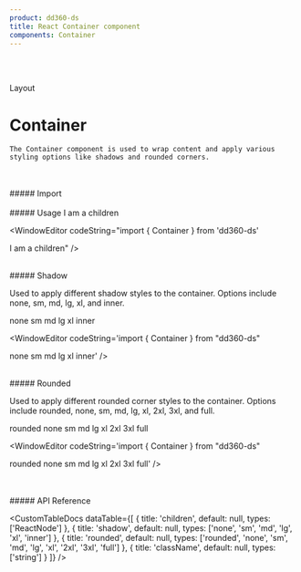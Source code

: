 ```yaml
---
product: dd360-ds
title: React Container component
components: Container
---
```


<br />
<br />

<Label>Layout</Label>

# <span name="floating-nav">Container</span>

    The Container component is used to wrap content and apply various styling options like shadows and rounded corners.

<br />
<br />
##### <span name="floating-nav">Import</span>

<WindowEditor codeString="import { Container } from 'dd360-ds'" />
<WindowEditor codeString="import Container from 'dd360-ds/Layout/Container'" />

<br />
<br />
##### <span name="floating-nav">Usage</span>

<ContainerComponentDoc>
    <Container>I am a children</Container>
</ContainerComponentDoc>

<WindowEditor codeString="import { Container } from 'dd360-ds'

<Container>I am a children</Container>" />

<br />
##### <span name="floating-nav">Shadow</span>

Used to apply different shadow styles to the container. Options include none, sm, md, lg, xl, and inner.

<ContainerComponentDoc>
    <Container className="mb-2" shadow="none">
        none
    </Container>
    <Container className="mb-2" shadow="sm">
        sm
    </Container>
    <Container className="mb-2" shadow="md">
        md
    </Container>
    <Container className="mb-2" shadow="lg">
        lg
    </Container>
    <Container className="mb-2" shadow="xl">
        xl
    </Container>
    <Container className="mb-2" shadow="inner">
        inner
    </Container>
</ContainerComponentDoc>

<WindowEditor codeString='import { Container } from "dd360-ds"

<Container shadow="none">none</Container>
<Container shadow="sm">sm</Container>
<Container shadow="md">md</Container>
<Container shadow="lg">lg</Container>
<Container shadow="xl">xl</Container>
<Container shadow="inner">inner</Container>' />

<br />
##### <span name="floating-nav">Rounded</span>

Used to apply different rounded corner styles to the container. Options include rounded, none, sm, md, lg, xl, 2xl, 3xl, and full.

<ContainerComponentDoc>
    <Container className="mb-2 pl-2 border-blue-600 border-solid border-2" rounded="rounded">
        rounded
    </Container>
    <Container className="mb-2 pl-2 border-blue-600 border-solid border-2" rounded="none">
        none
    </Container>
    <Container className="mb-2 pl-2 border-blue-600 border-solid border-2" rounded="sm">
        sm
    </Container>
    <Container className="mb-2 pl-2 border-blue-600 border-solid border-2" rounded="md">
        md
    </Container>
    <Container className="mb-2 pl-2 border-blue-600 border-solid border-2" rounded="lg">
        lg
    </Container>
    <Container className="mb-2 pl-2 border-blue-600 border-solid border-2" rounded="xl">
        xl
    </Container>
    <Container className="mb-2 pl-2 border-blue-600 border-solid border-2" rounded="2xl">
        2xl
    </Container>
    <Container className="mb-2 pl-2 border-blue-600 border-solid border-2" rounded="3xl">
        3xl
    </Container>
    <Container className="mb-2 pl-2 border-blue-600 border-solid border-2" rounded="full">
        full
    </Container>
</ContainerComponentDoc>

<WindowEditor codeString='import { Container } from "dd360-ds"

<Container rounded="rounded">rounded</Container>
<Container rounded="none">none</Container>
<Container rounded="sm">sm</Container>
<Container rounded="md">md</Container>
<Container rounded="lg">lg</Container>
<Container rounded="xl">xl</Container>
<Container rounded="2xl">2xl</Container>
<Container rounded="3xl">3xl</Container>
<Container rounded="full">full</Container>' />

<br />
<br />
##### <span name="floating-nav">API Reference</span>

<CustomTableDocs
    dataTable={[
        { title: 'children', default: null, types: ['ReactNode'] },
        { title: 'shadow', default: null, types: ['none', 'sm', 'md', 'lg', 'xl', 'inner'] },
        { title: 'rounded', default: null, types: ['rounded', 'none', 'sm', 'md', 'lg', 'xl', '2xl', '3xl', 'full'] },
        { title: 'className', default: null, types: ['string'] }
    ]}
/>

<BackAndForwardController />